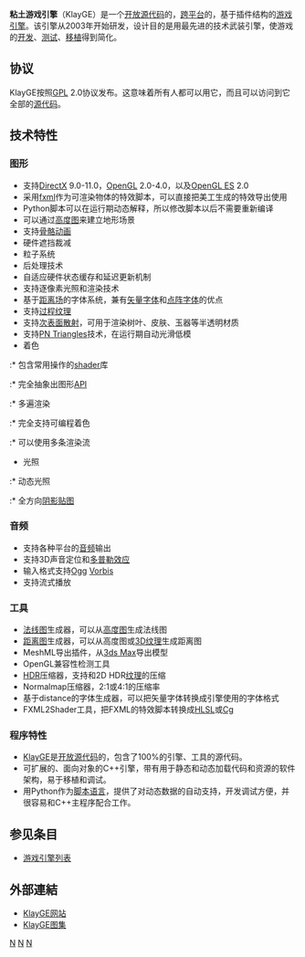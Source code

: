 {{Infobox Software
| name                   = KlayGE
| developer              = [[龚敏敏|龚敏敏]]
| programming language   = [[C++|C++]]，[[Python|Python]]
| platform               = [[Microsoft_Windows|Microsoft Windows]]，[[Linux|Linux]]
| genre                  = [[游戏引擎|游戏引擎]]
| license                = [[GPL|GPL]]
| website                = http://www.klayge.org/
}}
'''粘土游戏引擎'''（KlayGE）是一个[[开放源代码|开放源代码]]的，[[跨平台|跨平台]]的，基于插件结构的[[游戏引擎|游戏引擎]]。该引擎从2003年开始研发，设计目的是用最先进的技术武装引擎，使游戏的[[软件开发|开发]]、[[测试|测试]]、[[遊戲移植|移植]]得到简化。

== 协议 ==
KlayGE按照[[GPL|GPL]] 2.0协议发布。这意味着所有人都可以用它，而且可以访问到它全部的[[源代码|源代码]]。

== 技术特性 ==
=== 图形 ===
* 支持[[DirectX|DirectX]] 9.0-11.0，[[OpenGL|OpenGL]] 2.0-4.0，以及[[OpenGL_ES|OpenGL ES]] 2.0
* 采用[[fxml|fxml]]作为可渲染物体的特效脚本，可以直接把美工生成的特效导出使用
* Python脚本可以在运行期动态解释，所以修改脚本以后不需要重新编译
* 可以通过[[height_map|高度图]]来建立地形场景
* 支持[[骨骼动画|骨骼动画]]
* 硬件遮挡裁减
* 粒子系统
* 后处理技术
* 自适应硬件状态缓存和延迟更新机制
* 支持逐像素光照和渲染技术
* 基于[[距离场|距离场]]的字体系统，兼有[[矢量字体|矢量字体]]和[[点阵字体|点阵字体]]的优点
* 支持[[过程纹理|过程纹理]]
* 支持[[次表面散射|次表面散射]]，可用于渲染树叶、皮肤、玉器等半透明材质
* 支持[[PN_Triangles|PN Triangles]]技术，在运行期自动光滑低模
* 着色  
:* 包含常用操作的[[着色器|shader]]库
:* 完全抽象出图形[[API|API]]
:* 多遍渲染
:* 完全支持可编程着色
:* 可以使用多条渲染流
* 光照
:* 动态光照
:* 全方向[[阴影贴图|阴影贴图]]

=== 音频 ===
* 支持各种平台的[[音频|音频]]输出
* 支持3D声音定位和[[多普勒效应|多普勒效应]]
* 输入格式支持[[Ogg|Ogg]] [[Vorbis|Vorbis]]
* 支持流式播放

=== 工具 ===
* [[法线贴图|法线图]]生成器，可以从[[高度图|高度图]]生成法线图
* [[Distance_map|距离图]]生成器，可以从高度图或[[3D纹理|3D纹理]]生成距离图
* MeshML导出插件，从[[3ds_Max|3ds Max]]导出模型
* OpenGL兼容性检测工具
* [[高动态范围成像|HDR]]压缩器，支持{{tsl|en|Cube mapping|cubemap}}和2D HDR[[纹理|纹理]]的压缩
* Normalmap压缩器，2:1或4:1的压缩率
* 基于distance的字体生成器，可以把矢量字体转换成引擎使用的字体格式
* FXML2Shader工具，把FXML的特效脚本转换成[[HLSL|HLSL]]或[[Cg|Cg]]

=== 程序特性 ===
* [[KlayGE|KlayGE]]是[[开放源代码|开放源代码]]的，包含了100%的引擎、工具的源代码。
* 可扩展的、面向对象的C++引擎，带有用于静态和动态加载代码和资源的软件架构，易于移植和调试。
* 用Python作为[[脚本语言|脚本语言]]，提供了对动态数据的自动支持，开发调试方便，并很容易和C++主程序配合工作。

== 参见条目 ==
*[[游戏引擎列表|游戏引擎列表]]

== 外部連結 ==
*[http://www.klayge.org KlayGE网站]
*[http://www.klayge.org/gallery/ KlayGE图集]

[[Category:计算机图形学|N]]
[[Category:游戏引擎|N]]
[[Category:電子遊戲研發|N]]